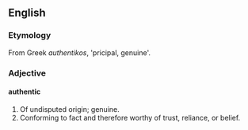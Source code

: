 ==English==
===Etymology===
From Greek ''authentikos'', 'pricipal, genuine'.
===Adjective===
====authentic====
#Of undisputed origin; genuine.
#Conforming to fact and therefore worthy of trust, reliance, or belief.